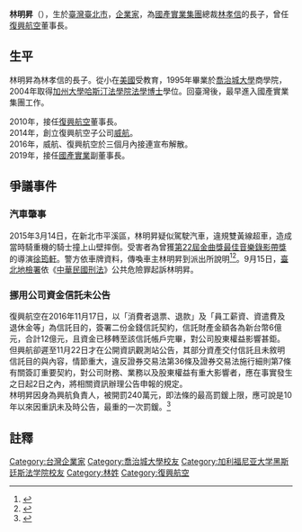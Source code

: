 {{Infobox Person
| subject_name   = 林明昇
| 英文名 = Vincent Lin
| image_name     = 
| image_size     = 
| image_caption  = 
| nationality = {{ROC}}
| date_of_birth  = {{birth date and age|1973|3|25}}
| place_of_birth = {{ROC-TWN}}[[臺北市|臺北市]]
| date_of_death  = 
| place_of_death = 
| occupation     = [[國產實業|國產實業]]副董事長
| spouse         = 陳怡帆
| children       = 
| relatives       = 林建涵（弟）
| 父母            = [[林孝信_(企業家)|林孝信]]
| education         = [[喬治城大學|喬治城大學]]企業管理系<br/>[[加利福尼亞大學哈斯汀法學院|加利福尼亞大學哈斯汀法學院]]法律博士
| past         = 

}}
'''林明昇'''（{{bd|1973年|3月25日|||}}），生於[[臺灣|臺灣]][[臺北市|臺北市]]，[[企業家|企業家]]，為[[國產實業集團|國產實業集團]]總裁[[林孝信_(企業家)|林孝信]]的長子，曾任[[復興航空|復興航空]]董事長。

==生平==
林明昇為林孝信的長子。從小在[[美國|美國]]受教育，1995年畢業於[[喬治城大學|喬治城大學]]商學院，2004年取得[[加州大學哈斯汀法學院|加州大學哈斯汀法學院]][[法學博士|法學博士]]學位。回臺灣後，最早進入國產實業集團工作。

2010年，接任[[復興航空|復興航空]]董事長。<br>
2014年，創立復興航空子公司[[威航|威航]]。<br>
2016年，威航、復興航空於三個月內接連宣布解散。<br>
2019年，接任[[國產實業|國產實業]]副董事長。

==爭議事件==
===汽車肇事===
2015年3月14日，在新北市平溪區，林明昇疑似駕駛汽車，違規雙黃線超車，造成當時騎重機的騎士撞上山壁摔倒。受害者為曾獲[[第22屆金曲獎|第22屆金曲獎]][[最佳音樂錄影帶獎_(金曲獎)|最佳音樂錄影帶獎]]的導演[[徐筠軒|徐筠軒]]。警方依車牌資料，傳喚車主林明昇到派出所說明<ref>{{cite news | url = http://www.appledaily.com.tw/realtimenews/article/new/20150315/574622 | title = 竟是復航董座林明昇　開超跑違規害騎士摔車 | publisher = [[台灣蘋果日報|台灣蘋果日報]] | date = 2015年3月15日 | accessdate = 2015年3月15日 | archive-date = 2016年5月29日 | archive-url = https://web.archive.org/web/20160529144918/http://www.appledaily.com.tw/realtimenews/article/new/20150315/574622/ | dead-url = no }}</ref><ref>{{cite news | url = http://news.ltn.com.tw/news/society/paper/863184 | title = 復航董座超跑逆向 害金曲獎導演撞壁 | author = 張鴻、林嘉琪 | publisher = [[自由時報|自由時報]] | date = 2015年3月16日 | accessdate = 2015年3月16日 | archive-date = 2018年12月5日 | archive-url = https://web.archive.org/web/20181205214837/http://news.ltn.com.tw/news/society/paper/863184 | dead-url = no }}</ref>。9月15日，[[臺北地檢署|臺北地檢署]]依《[[中華民國刑法|中華民國刑法]]》公共危險罪起訴林明昇。
===挪用公司資金信託未公告===
復興航空在2016年11月17日，以「消費者退票、退款」及「員工薪資、資遣費及退休金等」為信託目的，簽署二份金錢信託契約，信託財產金額各為新台幣6億元，合計12億元，且資金已移轉至該信託帳戶完畢，對公司股東權益影響甚鉅。但興航卻遲至11月22日才在公開資訊觀測站公告，其部分資產交付信託且未敘明信託目的與內容，情節重大，違反證券交易法第36條及證券交易法施行細則第7條有關簽訂重要契約，對公司財務、業務以及股東權益有重大影響者，應在事實發生之日起2日之內，將相關資訊辦理公告申報的規定。<br>
林明昇因身為興航負責人，被開罰240萬元，即法條的最高罰鍰上限，應可說是10年以來因重訊未及時公告，最重的一次罰鍰。<ref>{{cite news|url =https://www.chinatimes.com/newspapers/20161208000274-260210?chdtv | title = 證期局開罰240萬元 信託未公告 林明昇遭重罰 | author =  彭禎伶 、黃鳳丹 |publisher = [[工商日報|工商日報]] | date = 2016年12月18日}}</ref>

==註釋==
{{reflist}}

{{DEFAULTSORT:L}}
[[Category:台灣企業家|Category:台灣企業家]]
[[Category:喬治城大學校友|Category:喬治城大學校友]]
[[Category:加利福尼亚大学黑斯廷斯法学院校友|Category:加利福尼亚大学黑斯廷斯法学院校友]]
[[Category:林姓|Category:林姓]]
[[Category:復興航空|Category:復興航空]]